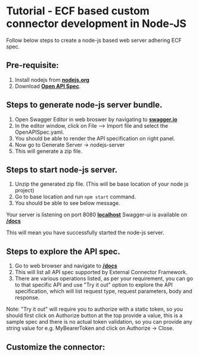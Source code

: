 # Tutorial - ECF based custom connector development in Node-JS 

Follow below steps to create a node-js based web server adhering ECF spec.

## Pre-requisite:

1. Install nodejs from <b>[nodejs.org](https://nodejs.org/en/download)</b>
2. Download <b>[Open API Spec](https://github.com/saviynt/ExternalConnectorFramework-APISpec/blob/main/spec/OpenAPISpec.yaml)</b>.

## Steps to generate node-js server bundle.

1. Open Swagger Editor in web broswer by navigating to <b>[swagger.io](https://editor.swagger.io/)</b>
2. In the editor window, click on File --&gt; Import file and select the OpenAPISpec.yaml.
3. You should be able to render the API specification on right panel.
4. Now go to Generate Server -&gt; nodejs-server
5. This will generate a zip file.

## Steps to start node-js server.

1. Unzip the generated zip file. (This will be base location of your node js project)
2. Go to base location and run ```npm start``` command.
3. You should be able to see below message.

Your server is listening on port 8080 <b>[localhost](http://localhost:8080)</b>
Swagger-ui is available on <b>[/docs](http://localhost:8080/docs)</b>

This will mean you have successfully started the node-js server.

## Steps to explore the API spec.

1. Go to web browser and navigate to <b>[/docs](http://localhost:8080/docs)</b>
2. This will list all API spec supported by External Connector Framework.
3. There are various operations listed, as per your requirement, you can go to that specific API and use "Try it out" option to explore the API specification, which will list request type, request parameters, body and response. 

Note: "Try it out" will require you to authorize with a static token, so you should first click on Authorize button at the top provide a value, this is a sample spec and there is no actual token validation, so you can provide any string value for e.g. MyBearerToken and click on Authorize -&gt; Close.

## Customize the connector:


